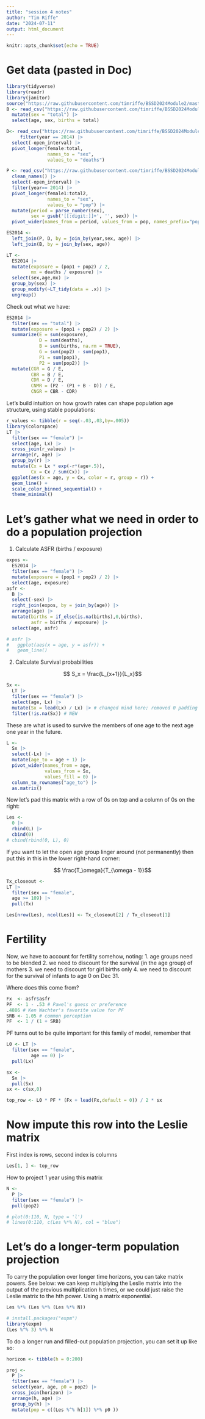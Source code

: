 ```yaml
---
title: "session 4 notes"
author: "Tim Riffe"
date: "2024-07-11"
output: html_document
---
```


```r
knitr::opts_chunk$set(echo = TRUE)
```

# Get data (pasted in Doc)

```r
library(tidyverse)
library(readr)
library(janitor)
source("https://raw.githubusercontent.com/timriffe/BSSD2024Module2/master/02_lifetables.R")
B <- read_csv("https://raw.githubusercontent.com/timriffe/BSSD2024Module2/master/data/ES_B2014.csv") |> 
  mutate(sex = "total") |> 
  select(age, sex, births = total)

D<- read_csv("https://raw.githubusercontent.com/timriffe/BSSD2024Module2/master/data/ES_D2014.csv") |> 
     filter(year == 2014) |> 
  select(-open_interval) |> 
  pivot_longer(female:total, 
               names_to = "sex", 
               values_to = "deaths")

P <- read_csv("https://raw.githubusercontent.com/timriffe/BSSD2024Module2/master/data/ES_P.csv.gz") |> 
  clean_names() |> 
  select(-open_interval) |> 
  filter(year== 2014) |> 
  pivot_longer(female1:total2, 
               names_to = "sex", 
               values_to = "pop") |> 
  mutate(period = parse_number(sex),
         sex = gsub('[[:digit:]]+', '', sex)) |> 
  pivot_wider(names_from = period, values_from = pop, names_prefix="pop")

ES2014 <- 
  left_join(P, D, by = join_by(year,sex, age)) |> 
  left_join(B, by = join_by(sex, age))

LT <- 
  ES2014 |> 
  mutate(exposure = (pop1 + pop2) / 2,
         mx = deaths / exposure) |> 
  select(sex,age,mx) |> 
  group_by(sex) |> 
  group_modify(~LT_tidy(data = .x)) |> 
  ungroup()
```

Check out what we have:

```r
ES2014 |> 
  filter(sex == "total") |> 
  mutate(exposure = (pop1 + pop2) / 2) |> 
  summarize(E = sum(exposure),
            D = sum(deaths),
            B = sum(births, na.rm = TRUE),
            G = sum(pop2) - sum(pop1),
            P1 = sum(pop1),
            P2 = sum(pop2)) |> 
  mutate(CGR = G / E,
         CBR = B / E,
         CDR = D / E,
         CNMR = (P2 - (P1 + B - D)) / E,
         CNGR = CBR - CDR)
```

Let's build intuition on how growth rates can shape population age structure, using stable populations:

```r

r_values <- tibble(r = seq(-.03,.03,by=.005))
library(colorspace)
LT |> 
  filter(sex == "female") |> 
  select(age, Lx) |> 
  cross_join(r_values) |> 
  arrange(r, age) |> 
  group_by(r) |> 
  mutate(Cx = Lx * exp(-r*(age+.5)),
         Cx = Cx / sum(Cx)) |> 
  ggplot(aes(x = age, y = Cx, color = r, group = r)) +
  geom_line() +
  scale_color_binned_sequential() +
  theme_minimal()
```

# Let's gather what we need in order to do a population projection

1. Calculate ASFR (births / exposure)
```r
expos <-
  ES2014 |> 
  filter(sex == "female") |> 
  mutate(exposure = (pop1 + pop2) / 2) |> 
  select(age, exposure)
asfr <-
  B |> 
  select(-sex) |> 
  right_join(expos, by = join_by(age)) |> 
  arrange(age) |> 
  mutate(births = if_else(is.na(births),0,births),
         asfr = births / exposure) |> 
  select(age, asfr)

# asfr |> 
#   ggplot(aes(x = age, y = asfr)) +
#   geom_line()
```

2. Calculate Survival probabilities

$$ S_x = \frac{L_{x+1}}{L_x}$$

```r
Sx <-
  LT |> 
  filter(sex == "female") |> 
  select(age, Lx) |> 
  mutate(Sx = lead(Lx) / Lx) |> # changed mind here; removed 0 padding
  filter(!is.na(Sx)) # NEW
```

These are what is used to survive the members of one age to the next age one year in the future.

```r
L <-
  Sx |> 
  select(-Lx) |> 
  mutate(age_to = age + 1) |> 
  pivot_wider(names_from = age,
              values_from = Sx,
              values_fill = 0) |> 
  column_to_rownames("age_to") |> 
  as.matrix()
```

Now let's pad this matrix with a row of 0s on top and a column of 0s on the right:

```r
Les <-
  0 |> 
  rbind(L) |> 
  cbind(0)
# cbind(rbind(0, L), 0)
```

If you want to let the open age group linger around (not permanently) then put this in this in the lower right-hand corner:

$$ \frac{T_\omega}{T_{\omega - 1}}$$ 
```r
Tx_closeout <-
LT |> 
  filter(sex == "female",
  age >= 109) |> 
  pull(Tx)

Les[nrow(Les), ncol(Les)] <- Tx_closeout[2] / Tx_closeout[1]
```

# Fertility

Now, we have to account for fertility somehow, noting:
1. age groups need to be blended
2. we need to discount for the survival (in the age group) of mothers
3. we need to discount for girl births only
4. we need to discount for the survival of infants to age 0 on Dec 31.

Where does this come from?
```r
Fx  <- asfr$asfr
PF  <- 1 - .53 # Pawel's guess or preference
.4886 # Ken Wachter's favorite value for PF
SRB <- 1.05 # common perception
PF  <- 1 / (1 + SRB)
```
PF turns out to be quite important for this family of model, remember that

```r
L0 <- LT |> 
  filter(sex == "female",
         age == 0) |> 
  pull(Lx)

sx <-
  Sx |> 
  pull(Sx)
sx <- c(sx,0)

top_row <- L0 * PF * (Fx + lead(Fx,default = 0)) / 2 * sx
```

# Now impute this row into the Leslie matrix

First index is rows, second index is columns
```r
Les[1, ] <- top_row
```

How to project 1 year using this matrix
```r
N <- 
  P |> 
  filter(sex == "female") |> 
  pull(pop2)

# plot(0:110, N, type = 'l')
# lines(0:110, c(Les %*% N), col = "blue")
```

# Let's do a longer-term population projection

To carry the population over longer time horizons, you can take matrix powers. See below: we can keep multiplying the Leslie matrix into the output of the previous multiplication h times, or we could just raise the Leslie matrix to the hth power. Using a matrix exponential. 
```r
Les %*% (Les %*% (Les %*% N))

# install.packages("expm")
library(expm)
(Les %^% 3) %*% N
```

To do a longer run and filled-out population projection, you can set it up like so:
```r
horizon <- tibble(h = 0:200)

proj <-
  P |> 
  filter(sex == "female") |> 
  select(year, age, p0 = pop2) |> 
  cross_join(horizon) |> 
  arrange(h, age) |> 
  group_by(h) |> 
  mutate(pop = c((Les %^% h[1]) %*% p0 ))
```










